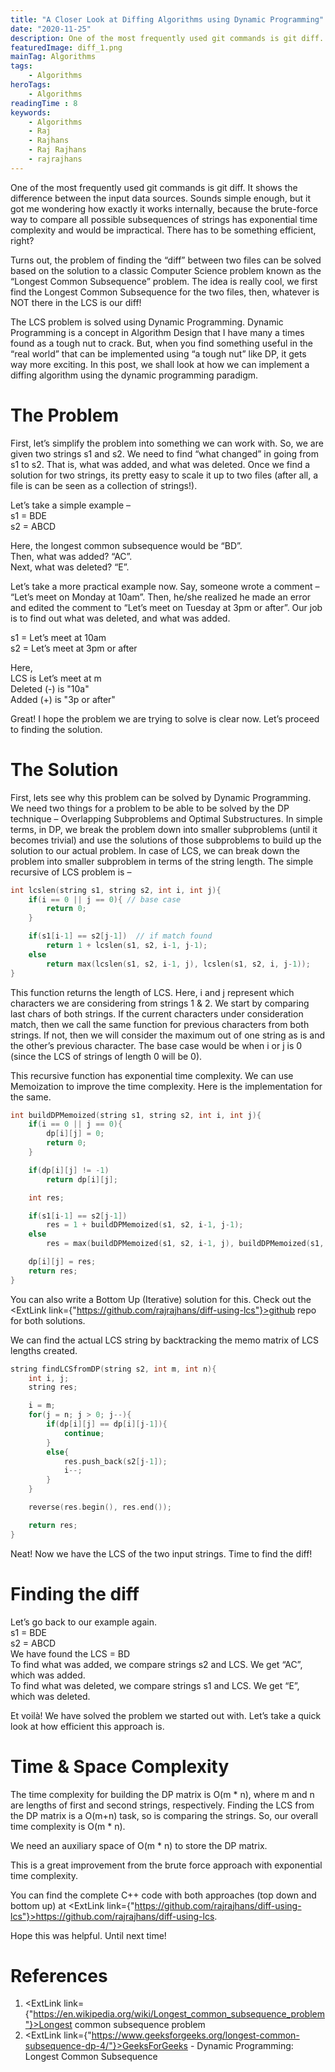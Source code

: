 ```yaml
---
title: "A Closer Look at Diffing Algorithms using Dynamic Programming"
date: "2020-11-25"
description: One of the most frequently used git commands is git diff. How does it work internally? The brute-force way to compare all possible subsequences of strings has exponential time complexity. There has to be something more efficient, right?
featuredImage: diff_1.png
mainTag: Algorithms
tags:
    - Algorithms
heroTags:
    - Algorithms
readingTime : 8
keywords:
    - Algorithms
    - Raj
    - Rajhans
    - Raj Rajhans
    - rajrajhans
---
```


One of the most frequently used git commands is git diff. It shows the difference between the input data sources. Sounds simple enough, but it got me wondering how exactly it works internally, because the brute-force way to compare all possible subsequences of strings has exponential time complexity and would be impractical. There has to be something efficient, right?

Turns out, the problem of finding the “diff” between two files can be solved based on the solution to a classic Computer Science problem known as the “Longest Common Subsequence” problem. The idea is really cool, we first find the Longest Common Subsequence for the two files, then, whatever is NOT there in the LCS is our diff!

The LCS problem is solved using Dynamic Programming. Dynamic Programming is a concept in Algorithm Design that I have many a times found as a tough nut to crack. But, when you find something useful in the “real world” that can be implemented using “a tough nut” like DP, it gets way more exciting.
In this post, we shall look at how we can implement a diffing algorithm using the dynamic programming paradigm.

# The Problem

First, let’s simplify the problem into something we can work with. So, we are given two strings s1 and s2. We need to find “what changed” in going from s1 to s2. That is, what was added, and what was deleted. Once we find a solution for two strings, its pretty easy to scale it up to two files (after all, a file is can be seen as a collection of strings!).

Let’s take a simple example –<br/>
s1 = BDE<br/>
s2 = ABCD

Here, the longest common subsequence would be “BD”. <br/>Then, what was added? “AC”. <br/>Next, what was deleted? “E”.

Let’s take a more practical example now. Say, someone wrote a comment – “Let’s meet on Monday at 10am”. Then, he/she realized he made an error and edited the comment to “Let’s meet on Tuesday at 3pm or after”. Our job is to find out what was deleted, and what was added.

s1 = Let’s meet at 10am<br/>
s2 = Let’s meet at 3pm or after

Here,<br/>
LCS is Let’s meet at m<br/>
Deleted (-) is "10a"<br/>
Added   (+) is "3p or after"

Great! I hope the problem we are trying to solve is clear now. Let’s proceed to finding the solution.

# The Solution

First, lets see why this problem can be solved by Dynamic Programming. We need two things for a problem to be able to be solved by the DP technique – Overlapping Subproblems and Optimal Substructures. In simple terms, in DP, we break the problem down into smaller subproblems (until it becomes trivial) and use the solutions of those subproblems to build up the solution to our actual problem. In case of LCS, we can break down the problem into smaller subproblem in terms of the string length. The simple recursive of LCS problem is –

```C++
int lcslen(string s1, string s2, int i, int j){
    if(i == 0 || j == 0){ // base case
        return 0;
    }

    if(s1[i-1] == s2[j-1])  // if match found
        return 1 + lcslen(s1, s2, i-1, j-1);
    else
        return max(lcslen(s1, s2, i-1, j), lcslen(s1, s2, i, j-1));
}
```

This function returns the length of LCS. Here, i and j represent which characters we are considering from strings 1 & 2. We start by comparing last chars of both strings. If the current characters under consideration match, then we call the same function for previous characters from both strings. If not, then we will consider the maximum out of one string as is and the other’s previous character. The base case would be when i or j is 0 (since the LCS of strings of length 0 will be 0).

This recursive function has exponential time complexity. We can use Memoization to improve the time complexity. Here is the implementation for the same.

```C++
int buildDPMemoized(string s1, string s2, int i, int j){
    if(i == 0 || j == 0){
        dp[i][j] = 0;
        return 0;
    }

    if(dp[i][j] != -1)
        return dp[i][j];

    int res;

    if(s1[i-1] == s2[j-1])
        res = 1 + buildDPMemoized(s1, s2, i-1, j-1);
    else
        res = max(buildDPMemoized(s1, s2, i-1, j), buildDPMemoized(s1, s2, i, j-1));

    dp[i][j] = res;
    return res;
}
```

You can also write a Bottom Up (Iterative) solution for this. Check out the <ExtLink link={"https://github.com/rajrajhans/diff-using-lcs"}>github repo</ExtLink> for both solutions.

We can find the actual LCS string by backtracking the memo matrix of LCS lengths created.

```C++
string findLCSfromDP(string s2, int m, int n){
    int i, j;
    string res;

    i = m;
    for(j = n; j > 0; j--){
        if(dp[i][j] == dp[i][j-1]){
            continue;
        }
        else{
            res.push_back(s2[j-1]);
            i--;
        }
    }

    reverse(res.begin(), res.end());

    return res;
}
```

Neat! Now we have the LCS of the two input strings. Time to find the diff!

# Finding the diff

Let’s go back to our example again.<br/>
s1 = BDE<br/>
s2 = ABCD<br/>
We have found the LCS = BD<br/>
To find what was added, we compare strings s2 and LCS. We get “AC”, which was added.<br/>
To find what was deleted, we compare strings s1 and LCS. We get “E”, which was deleted.<br/>

Et voilà! We have solved the problem we started out with. Let’s take a quick look at how efficient this approach is.

# Time & Space Complexity

The time complexity for building the DP matrix is O(m \* n), where m and n are lengths of first and second strings, respectively. Finding the LCS from the DP matrix is a O(m+n) task, so is comparing the strings. So, our overall time complexity is O(m \* n).

We need an auxiliary space of O(m * n) to store the DP matrix.

This is a great improvement from the brute force approach with exponential time complexity.

You can find the complete C++ code with both approaches (top down and bottom up) at <ExtLink link={"https://github.com/rajrajhans/diff-using-lcs"}>https://github.com/rajrajhans/diff-using-lcs</ExtLink>.

Hope this was helpful. Until next time!

# References
1. <ExtLink link={"https://en.wikipedia.org/wiki/Longest_common_subsequence_problem"}>Longest common subsequence problem</ExtLink>
2. <ExtLink link={"https://www.geeksforgeeks.org/longest-common-subsequence-dp-4/"}>GeeksForGeeks - Dynamic Programming: Longest Common Subsequence</ExtLink>